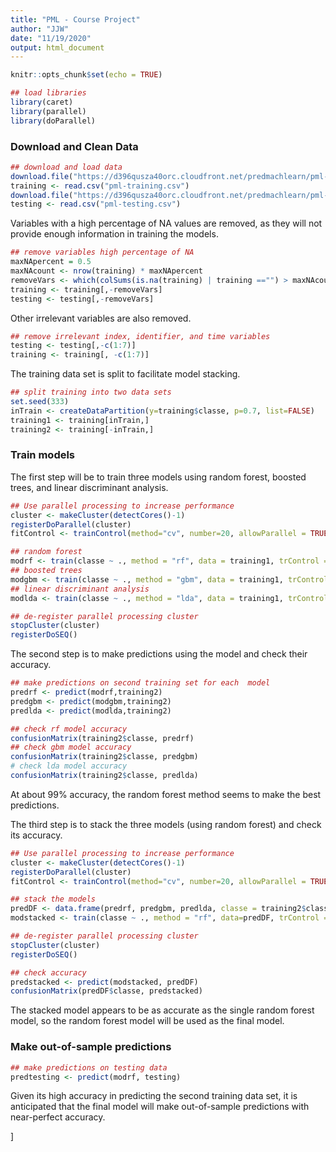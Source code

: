 ```yaml
---
title: "PML - Course Project"
author: "JJW"
date: "11/19/2020"
output: html_document
---
```


```r
knitr::opts_chunk$set(echo = TRUE)
```

```r
## load libraries
library(caret)
library(parallel)
library(doParallel)
```

### Download and Clean Data

```r
## download and load data
download.file("https://d396qusza40orc.cloudfront.net/predmachlearn/pml-training.csv", "pml-training.csv")
training <- read.csv("pml-training.csv")
download.file("https://d396qusza40orc.cloudfront.net/predmachlearn/pml-testing.csv", "pml-testing.csv")
testing <- read.csv("pml-testing.csv")
```

Variables with a high percentage of NA values are removed, as they will not provide enough information in training the models.

```r
## remove variables high percentage of NA
maxNApercent = 0.5
maxNAcount <- nrow(training) * maxNApercent
removeVars <- which(colSums(is.na(training) | training =="") > maxNAcount)
training <- training[,-removeVars]
testing <- testing[,-removeVars]
```

Other irrelevant variables are also removed.  

```r
## remove irrelevant index, identifier, and time variables
testing <- testing[,-c(1:7)]
training <- training[, -c(1:7)]
```

The training data set is split to facilitate model stacking.

```r
## split training into two data sets
set.seed(333)
inTrain <- createDataPartition(y=training$classe, p=0.7, list=FALSE)
training1 <- training[inTrain,]
training2 <- training[-inTrain,]
```

### Train models

The first step will be to train three models using random forest, boosted trees, and linear discriminant analysis.  

```r
## Use parallel processing to increase performance
cluster <- makeCluster(detectCores()-1)
registerDoParallel(cluster)
fitControl <- trainControl(method="cv", number=20, allowParallel = TRUE)

## random forest
modrf <- train(classe ~ ., method = "rf", data = training1, trControl = fitControl)
## boosted trees
modgbm <- train(classe ~ ., method = "gbm", data = training1, trControl = fitControl)
## linear discriminant analysis
modlda <- train(classe ~ ., method = "lda", data = training1, trControl = fitControl)

## de-register parallel processing cluster
stopCluster(cluster)
registerDoSEQ()

```

The second step is to make predictions using the model and check their accuracy.

```r
## make predictions on second training set for each  model
predrf <- predict(modrf,training2)
predgbm <- predict(modgbm,training2)
predlda <- predict(modlda,training2)

## check rf model accuracy
confusionMatrix(training2$classe, predrf)
## check gbm model accuracy
confusionMatrix(training2$classe, predgbm)
# check lda model accuracy
confusionMatrix(training2$classe, predlda)
```

At about 99% accuracy, the random forest method seems to make the best predictions.

The third step is to stack the three models (using random forest) and check its accuracy.

```r
## Use parallel processing to increase performance
cluster <- makeCluster(detectCores()-1)
registerDoParallel(cluster)
fitControl <- trainControl(method="cv", number=20, allowParallel = TRUE)

## stack the models 
predDF <- data.frame(predrf, predgbm, predlda, classe = training2$classe)
modstacked <- train(classe ~ ., method = "rf", data=predDF, trControl = fitControl)

## de-register parallel processing cluster
stopCluster(cluster)
registerDoSEQ()

## check accuracy
predstacked <- predict(modstacked, predDF)
confusionMatrix(predDF$classe, predstacked)
```

The stacked model appears to be as accurate as the single random forest model, so the random forest model will be used as the final model.

### Make out-of-sample predictions

```r
## make predictions on testing data
predtesting <- predict(modrf, testing)
```

Given its high accuracy in predicting the second training data set, it is anticipated that the final model will make out-of-sample predictions with near-perfect accuracy.



]